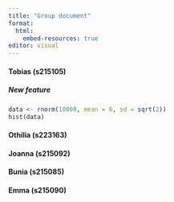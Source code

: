 ```yaml
---
title: "Group document"
format: 
  html: 
    embed-resources: true
editor: visual
---
```


#### Tobias (s215105)

##### New feature

```r
data <- rnorm(10000, mean = 6, sd = sqrt(2))
hist(data)
```

#### Othilia (s223163)

#### Joanna (s215092)

#### Bunia (s215085)

#### Emma (s215090)
